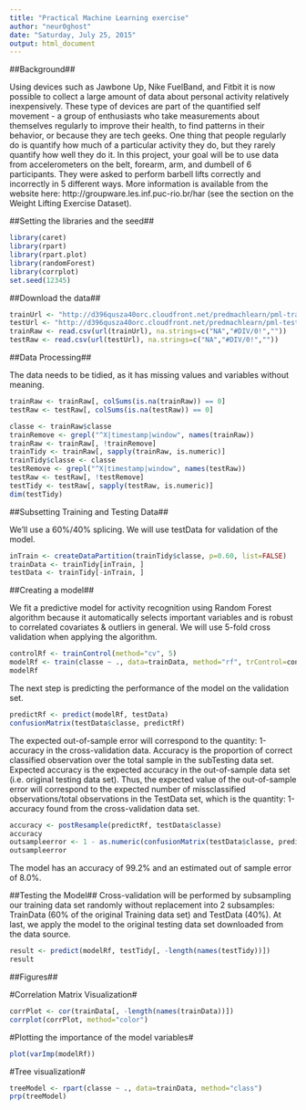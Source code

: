 ```yaml
---
title: "Practical Machine Learning exercise"
author: "neur0ghost"
date: "Saturday, July 25, 2015"
output: html_document
---
```


##Background##

Using devices such as Jawbone Up, Nike FuelBand, and Fitbit it is now possible to collect a large amount of data about personal activity relatively inexpensively. These type of devices are part of the quantified self movement - a group of enthusiasts who take measurements about themselves regularly to improve their health, to find patterns in their behavior, or because they are tech geeks. One thing that people regularly do is quantify how much of a particular activity they do, but they rarely quantify how well they do it. In this project, your goal will be to use data from accelerometers on the belt, forearm, arm, and dumbell of 6 participants. They were asked to perform barbell lifts correctly and incorrectly in 5 different ways. More information is available from the website here: http://groupware.les.inf.puc-rio.br/har (see the section on the Weight Lifting Exercise Dataset). 

##Setting the libraries and the seed##

```r
library(caret)
library(rpart)
library(rpart.plot)
library(randomForest)
library(corrplot)
set.seed(12345)

```

##Download the data##
```r
trainUrl <- "http://d396qusza40orc.cloudfront.net/predmachlearn/pml-training.csv"
testUrl <- "http://d396qusza40orc.cloudfront.net/predmachlearn/pml-testing.csv"
trainRaw <- read.csv(url(trainUrl), na.strings=c("NA","#DIV/0!",""))
testRaw <- read.csv(url(testUrl), na.strings=c("NA","#DIV/0!",""))
```

##Data Processing##

The data needs to be tidied, as it has missing values and variables without meaning.

```r
trainRaw <- trainRaw[, colSums(is.na(trainRaw)) == 0] 
testRaw <- testRaw[, colSums(is.na(testRaw)) == 0] 

classe <- trainRaw$classe
trainRemove <- grepl("^X|timestamp|window", names(trainRaw))
trainRaw <- trainRaw[, !trainRemove]
trainTidy <- trainRaw[, sapply(trainRaw, is.numeric)]
trainTidy$classe <- classe
testRemove <- grepl("^X|timestamp|window", names(testRaw))
testRaw <- testRaw[, !testRemove]
testTidy <- testRaw[, sapply(testRaw, is.numeric)]
dim(testTidy)
```

##Subsetting Training and Testing Data##

We'll use a 60%/40% splicing. We will use testData for validation of the model.

```r
inTrain <- createDataPartition(trainTidy$classe, p=0.60, list=FALSE)
trainData <- trainTidy[inTrain, ]
testData <- trainTidy[-inTrain, ]
```

##Creating a model##

We fit a predictive model for activity recognition using Random Forest algorithm because it automatically selects important variables and is robust to correlated covariates & outliers in general. We will use 5-fold cross validation when applying the algorithm.

```r
controlRf <- trainControl(method="cv", 5)
modelRf <- train(classe ~ ., data=trainData, method="rf", trControl=controlRf, ntree=250)
modelRf
```

The next step is predicting the performance of the model on the validation set.

```r
predictRf <- predict(modelRf, testData)
confusionMatrix(testData$classe, predictRf)
```

The expected out-of-sample error will correspond to the quantity: 1-accuracy in the cross-validation data. Accuracy is the proportion of correct classified observation over the total sample in the subTesting data set. Expected accuracy is the expected accuracy in the out-of-sample data set (i.e. original testing data set). Thus, the expected value of the out-of-sample error will correspond to the expected number of missclassified observations/total observations in the TestData set, which is the quantity: 1-accuracy found from the cross-validation data set.

```r
accuracy <- postResample(predictRf, testData$classe)
accuracy
outsampleerror <- 1 - as.numeric(confusionMatrix(testData$classe, predictRf)$overall[1])
outsampleerror
```

The model has an accuracy of 99.2% and an estimated out of sample error of 8.0%.

##Testing the Model##
Cross-validation will be performed by subsampling our training data set randomly without replacement into 2 subsamples: TrainData (60% of the original Training data set) and TestData (40%). 
At last, we apply the model to the original testing data set downloaded from the data source.

```r
result <- predict(modelRf, testTidy[, -length(names(testTidy))])
result
```

##Figures##

#Correlation Matrix Visualization#
```r
corrPlot <- cor(trainData[, -length(names(trainData))])
corrplot(corrPlot, method="color")
```

#Plotting the importance of the model variables#
```r
plot(varImp(modelRf))
```

#Tree visualization#
```r
treeModel <- rpart(classe ~ ., data=trainData, method="class")
prp(treeModel)
```
